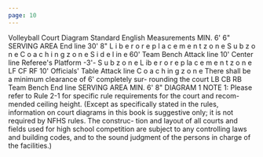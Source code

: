 ```yaml
---
page: 10
---
```


Volleyball Court Diagram Standard English Measurements MIN. 6' 6" SERVING AREA End line 30' 8" L i b e r o r e p l a c e m e n t z o n e S u b z o n e C o a c h i n g z o n e S i d e l in e 60' Team Bench Attack line 10' Center line Referee's Platform -3'- S u b z o n e L ib e r o r e p la c e m e n t z o n e LF CF RF 10' Officials' Table Attack line C o a c h in g z o n e There shall be a minimum clearance of 6' completely sur- rounding the court LB CB RB Team Bench End line SERVING AREA MIN. 6' 8" DIAGRAM 1 NOTE 1: Please refer to Rule 2-1 for specific rule requirements for the court and recom- mended ceiling height. (Except as specifically stated in the rules, information on court diagrams in this book is suggestive only; it is not required by NFHS rules. The construc- tion and layout of all courts and fields used for high school competition are subject to any controlling laws and building codes, and to the sound judgment of the persons in charge of the facilities.)
